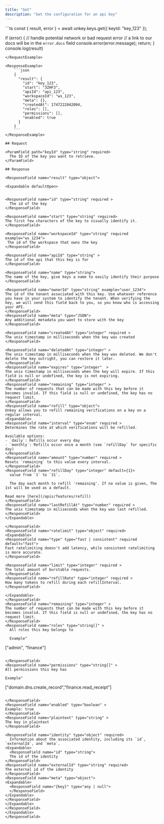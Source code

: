```yaml
---
title: "Get"
description: "Get the configuration for an api key"
---
```


<RequestExample>
```ts
const { result, error } = await unkey.keys.get({ keyId: "key_123" });

if (error) {
  // handle potential network or bad request error
  // a link to our docs will be in the `error.docs` field
  console.error(error.message);
  return;
}
console.log(result)
```
</RequestExample>

<ResponseExample>
    ```json
    {
      "result": {
        "id": "key_123",
        "start": "3ZHF3",
        "apiId": "api_123",
        "workspaceId": "ws_123",
        "meta": {},
        "createdAt": 1747222842094,
        "roles": [],
        "permissions": [],
        "enabled": true
      }
    }
    ```
</ResponseExample>

## Request

<ParamField path="keyId" type="string" required>
  The ID of the key you want to retrieve.
</ParamField>

## Response

<ResponseField name="result" type="object">

<Expandable defaultOpen>


<ResponseField name="id" type="string" required >
  The id of the key
</ResponseField>

<ResponseField name="start" type="string" required>
The first few characters of the key to visually identify it.
</ResponseField>

<ResponseField name="workspaceId" type="string" required example="ws_1234">
 The id of the workspace that owns the key
</ResponseField>

<ResponseField name="apiId" type="string" >
The id of the api that this key is for
</ResponseField>

<ResponseField name="name" type="string">
The name of the key, give keys a name to easily identify their purpose
</ResponseField>

<ResponseField name="ownerId" type="string" example="user_1234">
The id of the tenant associated with this key. Use whatever reference you have in your system to identify the tenant. When verifying the key, we will send this field back to you, so you know who is accessing your API.
</ResponseField>
<ResponseField name="meta" type="JSON">
Any additional metadata you want to store with the key
</ResponseField>

<ResponseField name="createdAt" type="integer" required >
The unix timestamp in milliseconds when the key was created
</ResponseField>

<ResponseField name="deletedAt" type="integer" >
The unix timestamp in milliseconds when the key was deleted. We don't delete the key outright, you can restore it later.
</ResponseField>
<ResponseField name="expires" type="integer"  >
The unix timestamp in milliseconds when the key will expire. If this field is null or undefined, the key is not expiring.
</ResponseField>
<ResponseField name="remaining" type="integer" >
The number of requests that can be made with this key before it becomes invalid. If this field is null or undefined, the key has no request limit.
</ResponseField>
<ResponseField name="refill" type="object">
Unkey allows you to refill remaining verifications on a key on a regular interval.
<Expandable>
<ResponseField name="interval" type="enum" required >
Determines the rate at which verifications will be refilled.

Available options:
- `daily`: Refills occur every day
- `monthly`: Refills occur once a month (see `refillDay` for specific day)
</ResponseField>
<ResponseField name="amount" type="number" required >
Resets `remaining` to this value every interval.
</ResponseField>
<ResponseField name="refillDay" type="integer" default={1}>
  value from `1` to `31`.

  The day each month to refill 'remaining'. If no value is given, The 1st will be used as a default.

Read more [here](/apis/features/refill)
</ResponseField>
<ResponseField name="lastRefillAt" type="number" required >
The unix timestamp in miliseconds when the key was last refilled.
</ResponseField>
</Expandable>

</ResponseField>
<ResponseField name="ratelimit" type="object" required>
<Expandable>
<ResponseField name="type" type="fast | consistent" required  default="fast">
Fast ratelimiting doesn't add latency, while consistent ratelimiting is more accurate.
</ResponseField>

<ResponseField name="limit" type="integer" required >
The total amount of burstable requests.
</ResponseField>
<ResponseField name="refillRate" type="integer" required >
How many tokens to refill during each refillInterval.
</ResponseField>

</Expandable>
</ResponseField>
<ResponseField name="remaining" type="integer" >
The number of requests that can be made with this key before it becomes invalid. If this field is null or undefined, the key has no request limit.
</ResponseField>
<ResponseField name="roles" type="string[]" >
  All roles this key belongs to

  Example"
  ```
  ["admin", "finance"]
  ```

</ResponseField>
<ResponseField name="permissions" type="string[]" >
  All permissions this key has

  Example"
  ```
  ["domain.dns.create_record","finance.read_receipt"]
  ```

</ResponseField>
<ResponseField name="enabled" type="boolean" >
Example: true
</ResponseField>
<ResponseField name="plaintext" type="string" >
The key in plaintext
</ResponseField>

<ResponseField name="identity" type="object" required>
    Information about the associated identity, including its `id`, `externalId`, and `meta`.
<Expandable>
    <ResponseField name="id" type="string">
    The id of the identity
</ResponseField>
<ResponseField name="externalId" type="string" required>
The external id of the identity
</ResponseField>
<ResponseField name="meta" type="object">
<Expandable>
    <ResponseField name="{key}" type="any | null">
    </ResponseField>
</Expandable>
</ResponseField>
</Expandable>
</ResponseField>
</Expandable>
</ResponseField>
